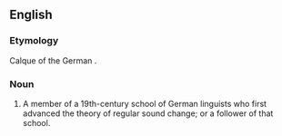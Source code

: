 ==English==

===Etymology===

Calque of the German {{term|lang=de|Junggrammatiker}}.

===Noun===
{{en-noun}}
{{wikipedia}}
# {{linguistics}} A member of a 19th-century school of German linguists who first advanced the theory of regular sound change; or a follower of that school.